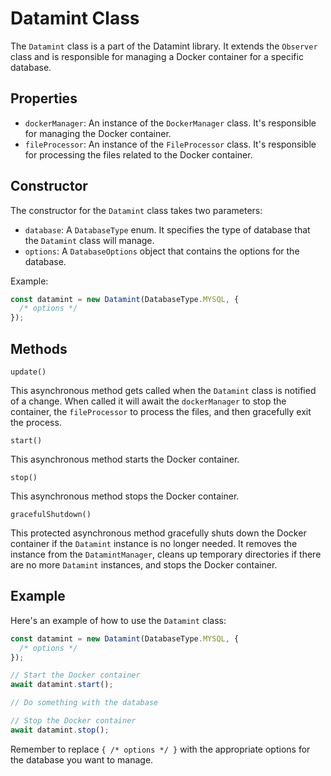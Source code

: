 # Datamint Class

The `Datamint` class is a part of the Datamint library. It extends the `Observer` class and is responsible for managing a Docker container for a specific database.

## Properties

- `dockerManager`: An instance of the `DockerManager` class. It's responsible for managing the Docker container.
- `fileProcessor`: An instance of the `FileProcessor` class. It's responsible for processing the files related to the Docker container.

## Constructor

The constructor for the `Datamint` class takes two parameters:

- `database`: A `DatabaseType` enum. It specifies the type of database that the `Datamint` class will manage.
- `options`: A `DatabaseOptions` object that contains the options for the database.

Example:

```typescript
const datamint = new Datamint(DatabaseType.MYSQL, {
  /* options */
});
```

## Methods

`update()`

This asynchronous method gets called when the `Datamint` class is notified of a change. When called it will await the `dockerManager` to stop the container, the `fileProcessor` to process the files, and then gracefully exit the process.

`start()`

This asynchronous method starts the Docker container.

`stop()`

This asynchronous method stops the Docker container.

`gracefulShutdown()`

This protected asynchronous method gracefully shuts down the Docker container if the `Datamint` instance is no longer needed. It removes the instance from the `DatamintManager`, cleans up temporary directories if there are no more `Datamint` instances, and stops the Docker container.

## Example

Here's an example of how to use the `Datamint` class:

```typescript
const datamint = new Datamint(DatabaseType.MYSQL, {
  /* options */
});

// Start the Docker container
await datamint.start();

// Do something with the database

// Stop the Docker container
await datamint.stop();
```

Remember to replace `{ /* options */ }` with the appropriate options for the database you want to manage.

